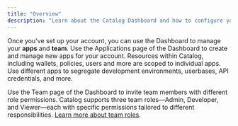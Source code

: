 ```yaml
---
title: "Overview"
description: "Learn about the Catalog Dashboard and how to configure your applications"
---
```


Once you've set up your account, you can use the Dashboard to manage your **apps** and **team**. Use the Applications page of the Dashboard to create and manage new apps for your account. Resources within Catalog, including wallets, policies, users and more are scoped to individual apps. Use different apps to segregate development environments, userbases, API credentials, and more.

Use the Team page of the Dashboard to invite team members with different role permissions. Catalog supports three team roles—Admin, Developer, and Viewer—each with specific permissions tailored to different responsibilities. [Learn more about team roles](/getting-started/configuring-catalog-dashboard/teammate-roles).
